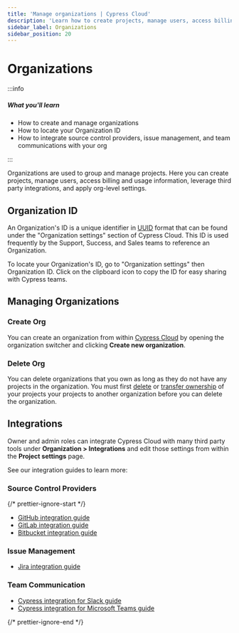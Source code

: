 ```yaml
---
title: 'Manage organizations | Cypress Cloud'
description: 'Learn how to create projects, manage users, access billing and usage information, leverage third party integrations, and apply org-level settings.'
sidebar_label: Organizations
sidebar_position: 20
---
```


# Organizations

:::info

##### <Icon name="question-circle" color="#4BBFD2" /> What you'll learn

- How to create and manage organizations
- How to locate your Organization ID
- How to integrate source control providers, issue management, and team communications with your org

:::

Organizations are used to group and manage projects. Here you can create
projects, manage users, access billing and usage information, leverage third
party integrations, and apply org-level settings.

## Organization ID

An Organization's ID is a unique identifier in
[UUID](https://tools.ietf.org/html/rfc4122) format that can be found under the
"Organization settings" section of Cypress Cloud. This ID is used frequently by
the Support, Success, and Sales teams to reference an Organization.

To locate your Organization's ID, go to "Organization settings" then
Organization ID. Click on the clipboard icon to copy the ID for easy sharing
with Cypress teams.

<DocsImage
  src="/img/cloud/organizations/cypress-organization-UUID.gif"
  alt="Locate UUID gif"
/>

## Managing Organizations

### Create Org

You can create an organization from within
[Cypress Cloud](https://on.cypress.io/cloud) by opening the organization
switcher and clicking **<Icon name="plus" /> Create new organization**.

<DocsImage
  src="/img/cloud/organizations/create-org.jpg"
  alt="Create new organization"
/>

### Delete Org

You can delete organizations that you own as long as they do not have any
projects in the organization. You must first
[delete](/cloud/account-management/projects#Delete-Project) or
[transfer ownership](/cloud/account-management/projects#Transfer-ownership)
of your projects your projects to another organization before you can delete the
organization.

<DocsImage
  src="/img/cloud/organizations/remove-organization-dialog.jpg"
  alt="Delete Organization"
  width="80%"
/>

## Integrations

Owner and admin roles can integrate Cypress Cloud with many third party tools
under **Organization > Integrations** and edit those settings from within the
**Project settings** page.

See our integration guides to learn more:

### Source Control Providers

{/* prettier-ignore-start */}

- <Logo src="/img/logo/github.svg" alt="GitHub Logo"/> [GitHub integration guide](/cloud/integrations/source-control/github)
- <Logo src="/img/logo/gitlab.svg" alt="GitLab Logo" /> [GitLab integration guide](/cloud/integrations/source-control/gitlab)
- <Logo src="/img/logo/bitbucket.svg" alt="Bitbucket Logo" /> [Bitbucket integration guide](/cloud/integrations/source-control/bitbucket)

### Issue Management

- <Logo src="/img/logo/jira.svg" alt="Jira Logo" /> [Jira integration guide](/cloud/integrations/jira)

### Team Communication

- <Logo src="/img/logo/slack.svg" alt="Slack Logo" /> [Cypress integration for Slack guide](/cloud/integrations/slack)
- <Logo src="/img/logo/ms-teams.svg" alt="Microsoft Teams Logo" /> [Cypress integration for Microsoft Teams guide](/cloud/integrations/teams)

{/* prettier-ignore-end */}
